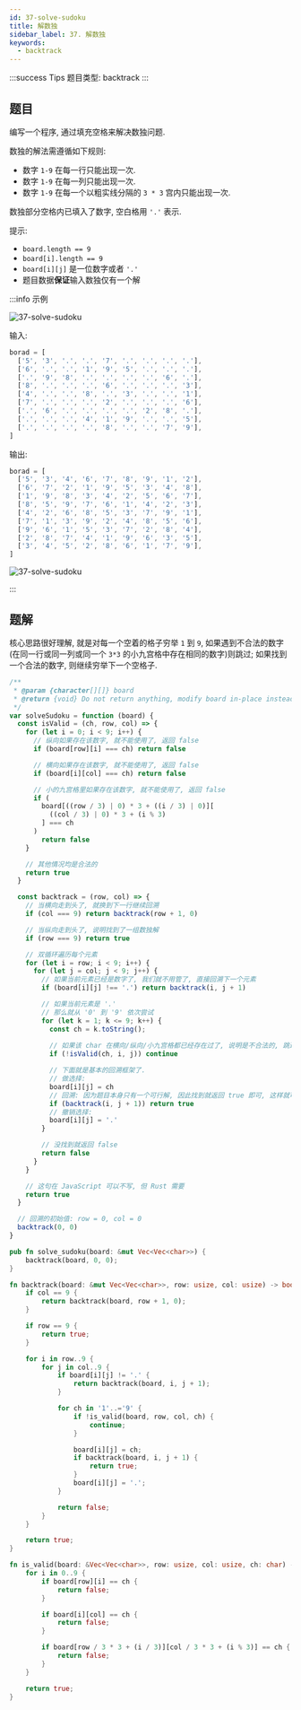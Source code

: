 ```yaml
---
id: 37-solve-sudoku
title: 解数独
sidebar_label: 37. 解数独
keywords:
  - backtrack
---
```


:::success Tips
题目类型: backtrack
:::

## 题目

编写一个程序, 通过填充空格来解决数独问题.

数独的解法需遵循如下规则:

- 数字 `1-9` 在每一行只能出现一次.
- 数字 `1-9` 在每一列只能出现一次.
- 数字 `1-9` 在每一个以粗实线分隔的 `3 * 3` 宫内只能出现一次.

数独部分空格内已填入了数字, 空白格用 `'.'` 表示.

提示:

- `board.length == 9`
- `board[i].length == 9`
- `board[i][j]` 是一位数字或者 `'.'`
- 题目数据**保证**输入数独仅有一个解

:::info 示例

![37-solve-sudoku](../../static/img/37-solve-sudoku-1.png)

输入:

```ts
borad = [
  ['5', '3', '.', '.', '7', '.', '.', '.', '.'],
  ['6', '.', '.', '1', '9', '5', '.', '.', '.'],
  ['.', '9', '8', '.', '.', '.', '.', '6', '.'],
  ['8', '.', '.', '.', '6', '.', '.', '.', '3'],
  ['4', '.', '.', '8', '.', '3', '.', '.', '1'],
  ['7', '.', '.', '.', '2', '.', '.', '.', '6'],
  ['.', '6', '.', '.', '.', '.', '2', '8', '.'],
  ['.', '.', '.', '4', '1', '9', '.', '.', '5'],
  ['.', '.', '.', '.', '8', '.', '.', '7', '9'],
]
```

输出:

```ts
borad = [
  ['5', '3', '4', '6', '7', '8', '9', '1', '2'],
  ['6', '7', '2', '1', '9', '5', '3', '4', '8'],
  ['1', '9', '8', '3', '4', '2', '5', '6', '7'],
  ['8', '5', '9', '7', '6', '1', '4', '2', '3'],
  ['4', '2', '6', '8', '5', '3', '7', '9', '1'],
  ['7', '1', '3', '9', '2', '4', '8', '5', '6'],
  ['9', '6', '1', '5', '3', '7', '2', '8', '4'],
  ['2', '8', '7', '4', '1', '9', '6', '3', '5'],
  ['3', '4', '5', '2', '8', '6', '1', '7', '9'],
]
```

![37-solve-sudoku](../../static/img/37-solve-sudoku-2.png)

:::

## 题解

核心思路很好理解, 就是对每一个空着的格子穷举 `1` 到 `9`, 如果遇到不合法的数字(在同一行或同一列或同一个 `3*3` 的小九宫格中存在相同的数字)则跳过; 如果找到一个合法的数字, 则继续穷举下一个空格子.


<Tabs>
  <TabItem value="JavaScript" label="JavaScript" default>

```ts
/**
 * @param {character[][]} board
 * @return {void} Do not return anything, modify board in-place instead.
 */
var solveSudoku = function (board) {
  const isValid = (ch, row, col) => {
    for (let i = 0; i < 9; i++) {
      // 纵向如果存在该数字, 就不能使用了, 返回 false
      if (board[row][i] === ch) return false

      // 横向如果存在该数字, 就不能使用了, 返回 false
      if (board[i][col] === ch) return false

      // 小的九宫格里如果存在该数字, 就不能使用了, 返回 false
      if (
        board[((row / 3) | 0) * 3 + ((i / 3) | 0)][
          ((col / 3) | 0) * 3 + (i % 3)
        ] === ch
      )
        return false
    }

    // 其他情况均是合法的
    return true
  }

  const backtrack = (row, col) => {
    // 当横向走到头了, 就换到下一行继续回溯
    if (col === 9) return backtrack(row + 1, 0)

    // 当纵向走到头了, 说明找到了一组数独解
    if (row === 9) return true

    // 双循环遍历每个元素
    for (let i = row; i < 9; i++) {
      for (let j = col; j < 9; j++) {
        // 如果当前元素已经是数字了, 我们就不用管了, 直接回溯下一个元素
        if (board[i][j] !== '.') return backtrack(i, j + 1)

        // 如果当前元素是 '.'
        // 那么就从 '0' 到 '9' 依次尝试
        for (let k = 1; k <= 9; k++) {
          const ch = k.toString();
          
          // 如果该 char 在横向/纵向/小九宫格都已经存在过了, 说明是不合法的, 跳过即可
          if (!isValid(ch, i, j)) continue

          // 下面就是基本的回溯框架了.
          // 做选择:
          board[i][j] = ch
          // 回溯: 因为题目本身只有一个可行解, 因此找到就返回 true 即可, 这样就可以阻止后续的递归
          if (backtrack(i, j + 1)) return true
          // 撤销选择:
          board[i][j] = '.'
        }

        // 没找到就返回 false
        return false
      }
    }

    // 这句在 JavaScript 可以不写, 但 Rust 需要
    return true
  }

  // 回溯的初始值: row = 0, col = 0
  backtrack(0, 0)
}
```

</TabItem>
<TabItem value="Rust" label="Rust">

```rust
pub fn solve_sudoku(board: &mut Vec<Vec<char>>) {
    backtrack(board, 0, 0);
}

fn backtrack(board: &mut Vec<Vec<char>>, row: usize, col: usize) -> bool {
    if col == 9 {
        return backtrack(board, row + 1, 0);
    }

    if row == 9 {
        return true;
    }

    for i in row..9 {
        for j in col..9 {
            if board[i][j] != '.' {
                return backtrack(board, i, j + 1);
            }

            for ch in '1'..='9' {
                if !is_valid(board, row, col, ch) {
                    continue;
                }

                board[i][j] = ch;
                if backtrack(board, i, j + 1) {
                    return true;
                }
                board[i][j] = '.';
            }

            return false;
        }
    }

    return true;
}

fn is_valid(board: &Vec<Vec<char>>, row: usize, col: usize, ch: char) -> bool {
    for i in 0..9 {
        if board[row][i] == ch {
            return false;
        }

        if board[i][col] == ch {
            return false;
        }

        if board[row / 3 * 3 + (i / 3)][col / 3 * 3 + (i % 3)] == ch {
            return false;
        }
    }

    return true;
}
```

</TabItem>
</Tabs>
